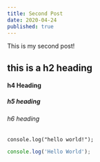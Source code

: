 ```yaml
---
title: Second Post
date: 2020-04-24
published: true
---
```


This is my second post!

## this is a h2 heading

#### h4 Heading

##### h5 heading

###### h6 heading

`console.log("hello world!");`

```js
console.log('Hello World');
```
